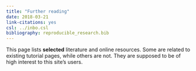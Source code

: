 ```yaml
---
title: "Further reading"
date: 2018-03-21
link-citations: yes
csl: ../inbo.csl
bibliography: reproducible_research.bib
---
```


This page lists **selected** literature and online resources. Some are related to existing tutorial pages, while others are not. They are supposed to be of high interest to this site's users.




